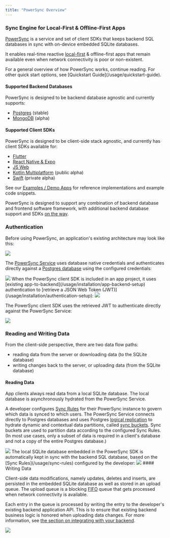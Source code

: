 ```yaml
---
title: "PowerSync Overview"
---
```


### Sync Engine for Local-First & Offline-First Apps

[PowerSync](https://www.powersync.com/) is a service and set of client SDKs that keeps backend SQL databases in sync with on-device embedded SQLite databases.

It enables real-time reactive [local-first](/resources/local-first-software) & offline-first apps that remain available even when network connectivity is poor or non-existent.

<Info>
  For a general overview of how PowerSync works, continue reading. For other quick start options, see [Quickstart Guide](/usage/quickstart-guide).
</Info>

#### Supported Backend Databases&#x20;

PowerSync is designed to be backend database agnostic and currently supports:

* [Postgres](../usage/installation/database-setup/#postgres) (stable)
* [MongoDB](../usage/installation/database-setup/#mongodb-alpha) (alpha)

#### Supported Client SDKs

PowerSync is designed to be client-side stack agnostic, and currently has client SDKs available for:


* [Flutter](/client-sdk-references/flutter)
* [React Native & Expo](/client-sdk-references/react-native-and-expo)
* [JS Web](/client-sdk-references/js-web)
* [Kotlin Multiplatform](/client-sdk-references/kotlin-multiplatform) (public alpha)
* [Swift](/client-sdk-references/swift) (private alpha)

See our [Examples / Demo Apps](/resources/demo-apps-example-projects) for reference implementations and example code snippets.

PowerSync is designed to support any combination of backend database and frontend software framework, with additional backend database support and SDKs [on the way](https://roadmap.powersync.com/).

### Authentication

Before using PowerSync, an application's existing architecture may look like this:
<Frame>
  <img src="/images/powersync-docs-architecture-diagram-001 (1).png"/>
</Frame>

The [PowerSync Service](/architecture/powersync-service) uses database native credentials and authenticates directly against a [Postgres database](/usage/installation/database-setup) using the configured credentials:

<Frame>
  <img src="/images/powersync-docs-architecture-diagram-002 (2).png"/>
</Frame>
When the PowerSync client SDK is included in an app project, it uses [existing app-to-backend](/usage/installation/app-backend-setup) authentication to [retrieve a JSON Web Token (JWT)](/usage/installation/authentication-setup):

<Frame>
  <img src="/images/powersync-docs-architecture-diagram-004 (2).png"/>
</Frame>

The PowerSync client SDK uses the retrieved JWT to authenticate directly against the PowerSync Service:

<Frame>
  <img src="/powersync-docs-architecture-diagram-005 (2).png"/>
</Frame>

### Reading and Writing Data

From the client-side perspective, there are two data flow paths:

* reading data from the server or downloading data (to the SQLite database)
* writing changes back to the server, or uploading data (from the SQLite database)

#### Reading Data

App clients always read data from a local SQLite database. The local database is asynchronously hydrated from the PowerSync Service.

A developer configures [Sync Rules](/usage/sync-rules) for their PowerSync instance to govern which data is synced to which users. The PowerSync Service connects directly to Postgres databases and uses Postgres [logical replication](https://www.powersync.com/blog/postgres-logical-replication-challenges-solutions) to hydrate dynamic and contextual data partitions, called [sync buckets](/usage/sync-rules/organize-data-into-buckets). Sync buckets are used to partition data according to the configured Sync Rules. (In most use cases, only a subset of data is required in a client's database and not a copy of the entire Postgres database.)

<Frame>
  <img src="/images/powersync-docs-architecture-diagram-006 (2).png"/>
</Frame>
The local SQLite database embedded in the PowerSync SDK is automatically kept in sync with the backend SQL database, based on the [Sync Rules](/usage/sync-rules) configured by the developer:

<Frame>
  <img src="/images/powersync-docs-architecture-diagram-007 (2).png"/>
</Frame>
#### Writing Data

Client-side data modifications, namely updates, deletes and inserts, are persisted in the embedded SQLite database as well as stored in an upload queue. The upload queue is a blocking [FIFO](https://en.wikipedia.org/wiki/FIFO%5F%28computing%5Fand%5Felectronics%29) queue that gets processed when network connectivity is available.

Each entry in the queue is processed by writing the entry to the developer's existing backend application API. This is to ensure that existing backend business logic is honored when uploading data changes. For more information, see [the section on integrating with your backend](/usage/installation/client-side-setup/integrating-with-your-backend).

<Frame>
  <img src="/images/powersync-docs-architecture-diagram-008 (3).png"/>
</Frame>
